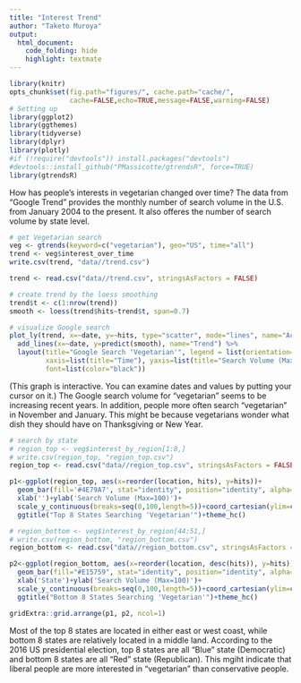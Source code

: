 ```yaml
---
title: "Interest Trend"
author: "Taketo Muroya"
output: 
  html_document:
    code_folding: hide
    highlight: textmate
---
```


```r
library(knitr)
opts_chunk$set(fig.path="figures/", cache.path="cache/", 
               cache=FALSE,echo=TRUE,message=FALSE,warning=FALSE)
# Setting up
library(ggplot2)
library(ggthemes)
library(tidyverse)
library(dplyr)
library(plotly)
#if (!require("devtools")) install.packages("devtools")
#devtools::install_github("PMassicotte/gtrendsR", force=TRUE)
library(gtrendsR)
```

How has people's interests in vegetarian changed over time? The data from "Google Trend" provides the monthly number of search volume in the U.S. from January 2004 to the present. It also offeres the number of search volume by state level.

```r
# get Vegetarian search
veg <- gtrends(keyword=c("vegetarian"), geo="US", time="all")
trend <- veg$interest_over_time
write.csv(trend, "data//trend.csv")
```

```r
trend <- read.csv("data//trend.csv", stringsAsFactors = FALSE)

# create trend by the loess smoothing 
trend$t <- c(1:nrow(trend))
smooth <- loess(trend$hits~trend$t, span=0.7)

# visualize Google search
plot_ly(trend, x=~date, y=~hits, type="scatter", mode="lines", name="Actual Search") %>%
  add_lines(x=~date, y=predict(smooth), name="Trend") %>%
  layout(title="Google Search 'Vegetarian'", legend = list(orientation="h"),
         xaxis=list(title="Time"), yaxis=list(title="Search Volume (Max=100)"),
         font=list(color="black"))
```

(This graph is interactive. You can examine dates and values by putting your cursor on it.) The Google search volume for "vegetarian" seems to be increasing recent years. In addition, people more often search "vegetarian" in November and January. This might be because vegetarians wonder what dish they should have on Thanksgiving or New Year.

```r
# search by state
# region_top <- veg$interest_by_region[1:8,]
# write.csv(region_top, "region_top.csv")
region_top <- read.csv("data//region_top.csv", stringsAsFactors = FALSE)

p1<-ggplot(region_top, aes(x=reorder(location, hits), y=hits))+
  geom_bar(fill='#4E79A7', stat="identity", position="identity", alpha=0.5)+
  xlab('')+ylab('Search Volume (Max=100)')+
  scale_y_continuous(breaks=seq(0,100,length=5))+coord_cartesian(ylim=c(0,100))+
  ggtitle("Top 8 States Searching 'Vegetarian'")+theme_hc()

# region_bottom <- veg$interest_by_region[44:51,]
# write.csv(region_bottom, "region_bottom.csv")
region_bottom <- read.csv("data//region_bottom.csv", stringsAsFactors = FALSE)

p2<-ggplot(region_bottom, aes(x=reorder(location, desc(hits)), y=hits))+
  geom_bar(fill="#E15759", stat="identity", position="identity", alpha=0.5)+
  xlab('State')+ylab('Search Volume (Max=100)')+
  scale_y_continuous(breaks=seq(0,100,length=5))+coord_cartesian(ylim=c(0,50))+
  ggtitle("Bottom 8 States Searching 'Vegetarian'")+theme_hc()

gridExtra::grid.arrange(p1, p2, ncol=1)
```

Most of the top 8 states are located in either east or west coast, while bottom 8 states are relatively located in a middle land. According to the 2016 US presidential election, top 8 states are all "Blue" state (Democratic) and bottom 8 states are all "Red" state (Republican). This mgiht indicate that liberal people are more interested in "vegetarian" than conservative people.


